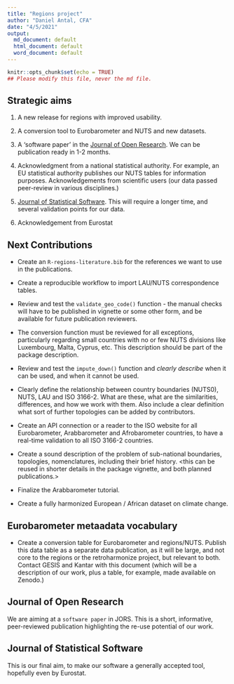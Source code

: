 ```yaml
---
title: "Regions project"
author: "Daniel Antal, CFA"
date: "4/5/2021"
output:
  md_document: default
  html_document: default
  word_document: default
---
```


```r
knitr::opts_chunk$set(echo = TRUE)
## Please modify this file, never the md file.
```

## Strategic aims

1. A new release for regions with improved usability.

2. A conversion tool to Eurobarometer and NUTS and new datasets.

3. A 'software paper' in the [Journal of Open Research](#jors). We can be publication ready in 1-2 months.

4. Acknowledgment from a national statistical authority. For example, an EU statistical authority publishes our NUTS tables for information purposes. Acknowledgements from scientific users (our data passed peer-review in various disciplines.)

5. [Journal of Statistical Software](#jss).  This will require a longer time, and several validation points for our data. 

5. Acknowledgement from Eurostat


## Next Contributions 

- Create an `R-regions-literature.bib` for the references we want to use in the publications.



- Create a reproducible workflow to import LAU/NUTS correspondence tables. 

- Review and test the `validate_geo_code()` function - the manual checks will have to be published in vignette or some other form, and be available for future publication reviewers.

- The conversion function must be reviewed for all exceptions, particularly regarding small countries with no or few NUTS divisions like Luxembourg, Malta, Cyprus, etc. This description should be part of the package description.

- Review and test the `impute_down()` function and *clearly describe* when it can be used, and when it cannot be used.

- Clearly define the relationship between country boundaries (NUTS0), NUTS, LAU and ISO 3166-2.  What are these, what are the similarities, differences, and how we work with them.  Also include a clear definition what sort of further topologies can be added by contributors. 

- Create an API connection or a reader to the ISO website for all Eurobarometer, Arabbarometer and Afrobarometer countries, to have a real-time validation to all ISO 3166-2 countries.

- Create a sound description of the problem of sub-national boundaries, topologies, nomenclatures, including their brief history. <this can be reused in shorter details in the package vignette, and both planned publications.>

- Finalize the Arabbarometer tutorial.

- Create a fully harmonized European  / African dataset on climate change.

## Eurobarometer metaadata vocabulary  {#eurobarometer}

- Create a conversion table for Eurobarometer and regions/NUTS.  Publish this data table as a separate data publication, as it will be large, and not core to the regions or the retroharmonize project, but relevant to both.  Contact GESIS and Kantar with this document (which will be a description of our work, plus a table, for example, made available on Zenodo.)

## Journal of Open Research  {#jors}

We are aiming at a `software paper` in JORS. This is a short, informative, peer-reviewed publication highlighting the re-use potential of our work. 

## Journal of Statistical Software {#jss}

This is our final aim, to make our software a generally accepted tool, hopefully even by Eurostat. 
